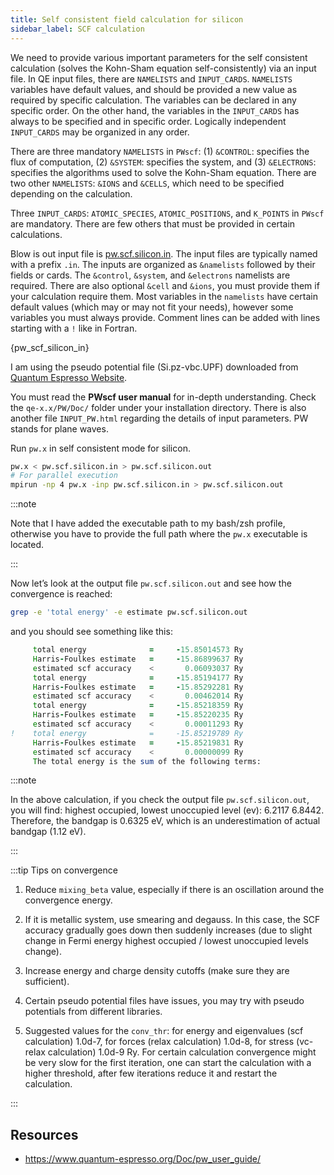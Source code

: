 ---
title: Self consistent field calculation for silicon
sidebar_label: SCF calculation
---

We need to provide various important parameters for the self consistent
calculation (solves the Kohn-Sham equation self-consistently) via an input file.
In QE input files, there are `NAMELISTS` and `INPUT_CARDS`. `NAMELISTS`
variables have default values, and should be provided a new value as required by
specific calculation. The variables can be declared in any specific order. On
the other hand, the variables in the `INPUT_CARDS` has always to be specified
and in specific order. Logically independent `INPUT_CARDS` may be organized in
any order.

There are three mandatory `NAMELISTS` in `PWscf`: (1) `&CONTROL`: specifies the
flux of computation, (2) `&SYSTEM`: specifies the system, and (3) `&ELECTRONS`:
specifies the algorithms used to solve the Kohn-Sham equation. There are two
other `NAMELISTS`: `&IONS` and `&CELLS`, which need to be specified depending on
the calculation.

Three `INPUT_CARDS`: `ATOMIC_SPECIES`, `ATOMIC_POSITIONS`, and `K_POINTS` in
`PWscf` are mandatory. There are few others that must be provided in certain
calculations.

Blow is out input file is [pw.scf.silicon.in](
https://github.com/pranabdas/espresso/). The input files are typically named with
a prefix `.in`. The inputs are organized as `&namelists` followed by their
fields or cards. The `&control`, `&system`, and `&electrons` namelists are
required. There are also optional `&cell` and `&ions`, you must provide them if
your calculation require them. Most variables in the `namelists` have certain
default values (which may or may not fit your needs), however some variables you
must always provide. Comment lines can be added with lines starting with a `!`
like in Fortran.


<CodeBlock className="language-bash" title="src/silicon/pw.scf.silicon.in">{pw_scf_silicon_in}</CodeBlock>

I am using the pseudo potential file (Si.pz-vbc.UPF) downloaded from [Quantum
Espresso Website](https://www.quantum-espresso.org/pseudopotentials).

You must read the **PWscf user manual** for in-depth understanding. Check the
`qe-x.x/PW/Doc/` folder under your installation directory. There is also another
file `INPUT_PW.html` regarding the details of input parameters. PW stands for
plane waves.

Run `pw.x` in self consistent mode for silicon.
```bash
pw.x < pw.scf.silicon.in > pw.scf.silicon.out
# For parallel execution
mpirun -np 4 pw.x -inp pw.scf.silicon.in > pw.scf.silicon.out
```

:::note

Note that I have added the executable path to my bash/zsh profile, otherwise you
have to provide the full path where the `pw.x` executable is located.

:::

Now let’s look at the output file `pw.scf.silicon.out` and see how the
convergence is reached:
```bash
grep -e 'total energy' -e estimate pw.scf.silicon.out
```

and you should see something like this:
```fortran
     total energy              =     -15.85014573 Ry
     Harris-Foulkes estimate   =     -15.86899637 Ry
     estimated scf accuracy    <       0.06093037 Ry
     total energy              =     -15.85194177 Ry
     Harris-Foulkes estimate   =     -15.85292281 Ry
     estimated scf accuracy    <       0.00462014 Ry
     total energy              =     -15.85218359 Ry
     Harris-Foulkes estimate   =     -15.85220235 Ry
     estimated scf accuracy    <       0.00011293 Ry
!    total energy              =     -15.85219789 Ry
     Harris-Foulkes estimate   =     -15.85219831 Ry
     estimated scf accuracy    <       0.00000099 Ry
     The total energy is the sum of the following terms:
```

:::note

In the above calculation, if you check the output file `pw.scf.silicon.out`, you
will find: highest occupied, lowest unoccupied level (ev): 6.2117 6.8442.
Therefore, the bandgap is 0.6325 eV, which is an underestimation of actual
bandgap (1.12 eV).

:::

:::tip Tips on convergence

1. Reduce `mixing_beta` value, especially if there is an oscillation around the
convergence energy.

2. If it is metallic system, use smearing and degauss. In this case, the SCF
accuracy gradually goes down then suddenly increases (due to slight change in
Fermi energy highest occupied / lowest unoccupied levels change).

3. Increase energy and charge density cutoffs (make sure they are sufficient).

4. Certain pseudo potential files have issues, you may try with pseudo
potentials from different libraries.

5. Suggested values for the `conv_thr`: for energy and eigenvalues (scf
calculation) 1.0d-7, for forces (relax calculation) 1.0d-8, for stress (vc-relax
calculation) 1.0d-9 Ry. For certain calculation convergence might be very slow
for the first iteration, one can start the calculation with a higher threshold,
after few iterations reduce it and restart the calculation.

:::

## Resources
- <https://www.quantum-espresso.org/Doc/pw_user_guide/>
